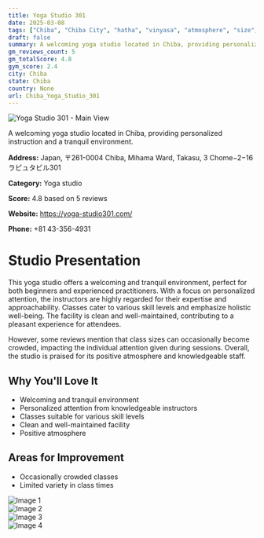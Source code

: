 ```yaml
---
title: Yoga Studio 301
date: 2025-03-08
tags: ["Chiba", "Chiba City", "hatha", "vinyasa", "atmosphere", "size", "Chiba"]  
draft: false
summary: A welcoming yoga studio located in Chiba, providing personalized instruction and a tranquil environment.
gm_reviews_count: 5
gm_totalScore: 4.8
gym_score: 2.4
city: Chiba
state: Chiba
country: None
url: Chiba_Yoga_Studio_301
---
```


<div className="aspect-[16/9] relative my-8">
  <img 
    src="https://lh5.googleusercontent.com/p/AF1QipOm6N-1eMb2m_kslF_1KvnYg940Wa46WTlqHM_6=w1920-h1080-k-no"
    alt="Yoga Studio 301 - Main View"
    className="object-cover absolute inset-0 w-full h-full rounded-lg"
  />
</div>

A welcoming yoga studio located in Chiba, providing personalized instruction and a tranquil environment.

**Address:** Japan, 〒261-0004 Chiba, Mihama Ward, Takasu, 3 Chome−2−16 ラピュタビル301

**Category:** Yoga studio

**Score:** 4.8 based on 5 reviews

**Website:** https://yoga-studio301.com/

**Phone:** +81 43-356-4931

# Studio Presentation

This yoga studio offers a welcoming and tranquil environment, perfect for both beginners and experienced practitioners. With a focus on personalized attention, the instructors are highly regarded for their expertise and approachability. Classes cater to various skill levels and emphasize holistic well-being. The facility is clean and well-maintained, contributing to a pleasant experience for attendees.

However, some reviews mention that class sizes can occasionally become crowded, impacting the individual attention given during sessions. Overall, the studio is praised for its positive atmosphere and knowledgeable staff.

## Why You'll Love It

- Welcoming and tranquil environment
- Personalized attention from knowledgeable instructors
- Classes suitable for various skill levels
- Clean and well-maintained facility
- Positive atmosphere

## Areas for Improvement

- Occasionally crowded classes
- Limited variety in class times

<div className="grid grid-cols-1 xl:grid-cols-2 gap-4 my-8">
<div className="aspect-[4/3] relative"><img src="https://lh5.googleusercontent.com/p/AF1QipO2yGallBzFDvc7RiAON7WlGzYr9jw1HPWCnFL0=w1920-h1080-k-no" alt="Image 1" className="object-cover absolute inset-0 w-full h-full rounded-lg" /></div>
<div className="aspect-[4/3] relative"><img src="https://lh5.googleusercontent.com/p/AF1QipNKGc1nw80keWJmVUUzmKcscQtl3ubjsIiZiOTB=w1920-h1080-k-no" alt="Image 2" className="object-cover absolute inset-0 w-full h-full rounded-lg" /></div>
<div className="aspect-[4/3] relative"><img src="https://lh5.googleusercontent.com/p/AF1QipMGA787gqWP3C1HpideZmwRV6IIQXeqiCBVlUpt=w1920-h1080-k-no" alt="Image 3" className="object-cover absolute inset-0 w-full h-full rounded-lg" /></div>
<div className="aspect-[4/3] relative"><img src="https://lh5.googleusercontent.com/p/AF1QipODmIGZ72-Tc77kiExd0JkW99eIEdPT6HpNxrsl=w1920-h1080-k-no" alt="Image 4" className="object-cover absolute inset-0 w-full h-full rounded-lg" /></div>
</div>